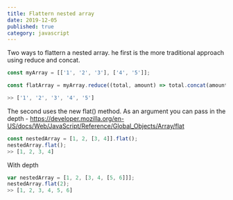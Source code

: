 ```yaml
---
title: Flattern nested array
date: 2019-12-05
published: true
category: javascript
---
```


<Text>Two ways to flattern a nested array. he first is the more traditional approach using reduce and concat. </Text>

```js
const myArray = [['1', '2', '3'], ['4', '5']];

const flatArray = myArray.reduce((total, amount) => total.concat(amount));

>> ['1', '2', '3', '4', '5']

```

<Text>The second uses the new flat() method. As an argument you can pass in the depth - <a href="https://developer.mozilla.org/en-US/docs/Web/JavaScript/Reference/Global_Objects/Array/flat">https://developer.mozilla.org/en-US/docs/Web/JavaScript/Reference/Global_Objects/Array/flat</a> </Text>

```js
const nestedArray = [1, 2, [3, 4]].flat();
nestedArray.flat(); 
>> [1, 2, 3, 4]
```

<Text>With depth</Text>

```js
var nestedArray = [1, 2, [3, 4, [5, 6]]];
nestedArray.flat(2);
>> [1, 2, 3, 4, 5, 6]
```
